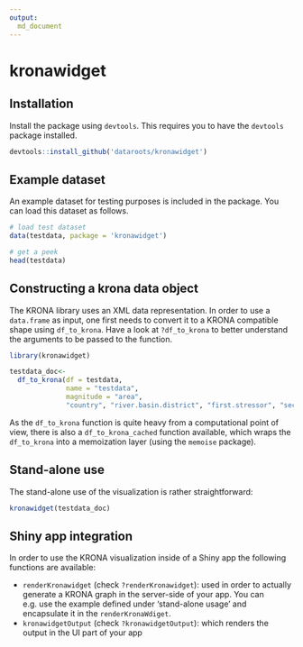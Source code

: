 ```yaml
---
output: 
  md_document
---
```

# kronawidget

## Installation

Install the package using `devtools`. This requires you to have the `devtools` package installed.

```r
devtools::install_github('dataroots/kronawidget')
```

## Example dataset

An example dataset for testing purposes is included in the package. You can load this dataset as follows.

```r
# load test dataset
data(testdata, package = 'kronawidget')

# get a peek
head(testdata)
```

## Constructing a krona data object

The KRONA library uses an XML data representation. In order to use a `data.frame` as input, one first needs to convert it to a KRONA compatible shape using `df_to_krona`. Have a look at `?df_to_krona` to better understand the arguments to be passed to the function.

```r
library(kronawidget)

testdata_doc<-
  df_to_krona(df = testdata,
              name = "testdata",
              magnitude = "area",
              "country", "river.basin.district", "first.stressor", "second.stressor")
```

As the `df_to_krona` function is quite heavy from a computational point of view, there is also a `df_to_krona_cached` function available, which wraps the `df_to_krona` into a memoization layer (using the `memoise` package).

## Stand-alone use

The stand-alone use of the visualization is rather straightforward:

```r
kronawidget(testdata_doc)
```


## Shiny app integration

In order to use the KRONA visualization inside of a Shiny app the following functions are available:

- `renderKronawidget` (check `?renderKronawidget`): used in order to actually generate a KRONA graph in the server-side of your app. You can e.g. use the example defined under 'stand-alone usage' and encapsulate it in the `renderKronaWdiget`.
- `kronawidgetOutput` (check `?kronawidgetOutput`): which renders the output in the UI part of your app

